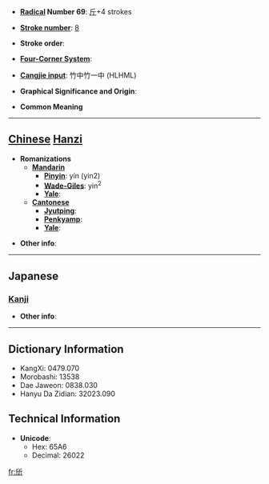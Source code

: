 * '''[[Wiktionary:Chinese radical index| Radical]] Number 69''': [[Wiktionary:Chinese radical index 斤|斤]]+4 strokes

* '''[[Wiktionary:Chinese total strokes index|Stroke number]]''': [[Wiktionary:Chinese total strokes index 8|8]]

* '''Stroke order''': 

* '''[[Wiktionary:Chinese four corner index|Four-Corner System]]''': 

* '''[[Wiktionary:Chinese Cangjie index|Cangjie input]]''': 竹中竹一中 (HLHML)

* '''Graphical Significance and Origin''': 

* '''Common Meaning'''

----

== [[Chinese]] [[Hanzi]] ==

* '''Romanizations'''
** '''[[Mandarin]]'''
*** '''[[Pinyin]]''': yín (yin2)
*** '''[[Wade-Giles]]''': yin<sup>2</sup>
*** '''[[Yale]]''': 
** '''[[Cantonese]]'''
*** '''[[Jyutping]]''':
*** '''[[Penkyamp]]''': 
*** '''[[Yale]]''': 

* '''Other info''': 

----

==Japanese==
===[[Kanji]]===
{{kanji|on readings=[[ぎん]] (gin), [[ごん]] (gon), [[しつ]] (shitsu), [[しち]] (shichi)|kun readings=[[あきらか]] (akiraka)}}

* '''Other info''':  

----

== Dictionary Information ==

* KangXi: 0479.070
* Morobashi: 13538
* Dae Jaweon: 0838.030
* Hanyu Da Zidian: 32023.090

== Technical Information ==

* '''Unicode''':
** Hex: 65A6
** Decimal: 26022

[[fr:斦]]